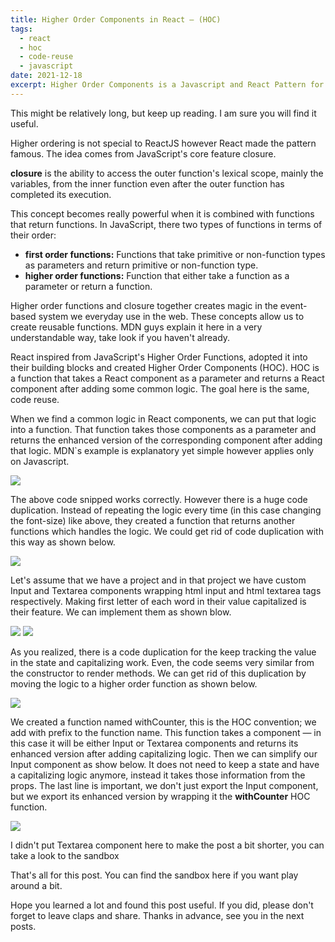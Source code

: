 ```yaml
---
title: Higher Order Components in React — (HOC)
tags:
  - react
  - hoc
  - code-reuse
  - javascript
date: 2021-12-18
excerpt: Higher Order Components is a Javascript and React Pattern for code re-use
---
```


This might be relatively long, but keep up reading. I am sure you will find it useful.

Higher ordering is not special to ReactJS however React made the pattern famous. The idea comes from JavaScript's core feature closure.

**closure** is the ability to access the outer function's lexical scope, mainly the variables, from the inner function even after the outer function has completed its execution.

This concept becomes really powerful when it is combined with functions that return functions.
In JavaScript, there two types of functions in terms of their order:

- **first order functions:** Functions that take primitive or non-function types as parameters and return primitive or non-function type.
- **higher order functions:** Function that either take a function as a parameter or return a function.

Higher order functions and closure together creates magic in the event-based system we everyday use in the web. These concepts allow us to create reusable functions.
MDN guys explain it here in a very understandable way, take look if you haven't already.

React inspired from JavaScript's Higher Order Functions, adopted it into their building blocks and created Higher Order Components (HOC).
HOC is a function that takes a React component as a parameter and returns a React component after adding some common logic. The goal here is the same, code reuse.

When we find a common logic in React components, we can put that logic into a function. That function takes those components as a parameter and returns the enhanced version of the corresponding component after adding that logic.
MDN`s example is explanatory yet simple however applies only on Javascript.

<Image src="/images/hoc1.png" />

The above code snipped works correctly. However there is a huge code duplication.
Instead of repeating the logic every time (in this case changing the font-size) like
above, they created a function that returns another functions which handles the logic.
We could get rid of code duplication with this way as shown below.

<Image src="/images/hoc2.png" width={700} height={600} />

Let's assume that we have a project and in that project we have custom Input and Textarea components wrapping html input and html textarea tags respectively.
Making first letter of each word in their value capitalized is their feature. We can implement them as shown blow.

<Image src="/images/hoc3.png" width={700} height={600} />

<Image src="/images/hoc4.png" width={700} height={600} />

As you realized, there is a code duplication for the keep tracking the value in the state and capitalizing work. Even, the code seems very similar from the constructor to render methods. We can get rid of this duplication by moving the logic to a higher order function as shown below.

<Image src="/images/hoc5.png" width={700} height={600} />

We created a function named withCounter, this is the HOC convention; we add with prefix to the function name. This function takes a component — in this case it will be either Input or Textarea components and returns its enhanced version after adding capitalizing logic.
Then we can simplify our Input component as show below.
It does not need to keep a state and have a capitalizing logic anymore, instead it takes those information from the props. The last line is important,
we don't just export the Input component, but we export its enhanced version by wrapping it the **withCounter** HOC function.

<Image src="/images/hoc6.png" width={700} height={600} />

I didn't put Textarea component here to make the post a bit shorter, you can take a look to the sandbox

That's all for this post. You can find the sandbox here if you want play around a bit.

Hope you learned a lot and found this post useful.
If you did, please don't forget to leave claps and share. Thanks in advance, see you in the next posts.
